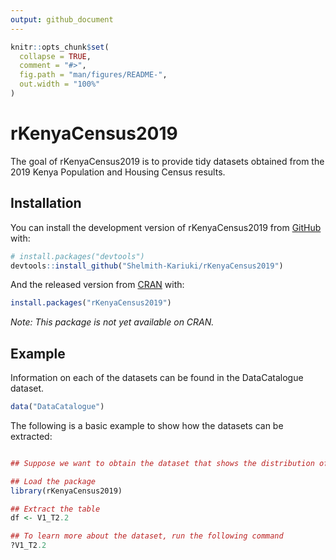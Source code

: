 ```yaml
---
output: github_document
---
```


<!-- README.md is generated from README.Rmd. Please edit that file -->

```r
knitr::opts_chunk$set(
  collapse = TRUE,
  comment = "#>",
  fig.path = "man/figures/README-",
  out.width = "100%"
)
```

# rKenyaCensus2019

<!-- badges: start -->
<!-- badges: end -->
The goal of rKenyaCensus2019 is to provide tidy datasets obtained from the 2019 Kenya Population and Housing Census results.

## Installation

You can install the development version of rKenyaCensus2019 from [GitHub](https://github.com/) with:

``` r
# install.packages("devtools")
devtools::install_github("Shelmith-Kariuki/rKenyaCensus2019")
```
And the released version from [CRAN](https://CRAN.R-project.org) with:

``` r
install.packages("rKenyaCensus2019")
```
_Note: This package is not yet available on CRAN._


## Example
Information on each of the datasets can be found in the DataCatalogue dataset.
``` r
data("DataCatalogue")
```

The following is a basic example to show how the datasets can be extracted:

``` r

## Suppose we want to obtain the dataset that shows the distribution of Population by Sex and County. This is Table 2.2 in Volume 1.

## Load the package
library(rKenyaCensus2019)

## Extract the table
df <- V1_T2.2

## To learn more about the dataset, run the following command
?V1_T2.2
```

